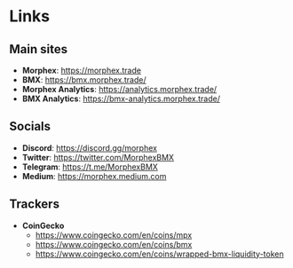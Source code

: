 # Links

## Main sites
- **Morphex**: https://morphex.trade
- **BMX**: https://bmx.morphex.trade/
- **Morphex Analytics**: https://analytics.morphex.trade/
- **BMX Analytics**: https://bmx-analytics.morphex.trade/

## Socials
- **Discord**: https://discord.gg/morphex
- **Twitter**: https://twitter.com/MorphexBMX
- **Telegram**: https://t.me/MorphexBMX
- **Medium**: https://morphex.medium.com

## Trackers
- **CoinGecko**
  - https://www.coingecko.com/en/coins/mpx
  - https://www.coingecko.com/en/coins/bmx
  - https://www.coingecko.com/en/coins/wrapped-bmx-liquidity-token
